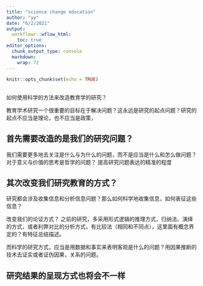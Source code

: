 ```yaml
---
title: "science change education"
author: "yy"
date: "6/2/2021"
output:
  workflowr::wflow_html:
    toc: true
editor_options:
  chunk_output_type: console
  markdown: 
    wrap: 72
---
```


```r
knitr::opts_chunk$set(echo = TRUE)
```

## 

如何使用科学的方法来改造教育学的研究？

教育学术研究一个很重要的目标在于解决问题？这永远是研究的起点问题？研究的起点不应当是理论，也不应当是政策，



## 首先需要改造的是我们的研究问题？

我们需要更多地去关注是什么与为什么的问题，而不是应当是什么和怎么做问题？对于意义与价值的思考是哲学的问题？
提高研究问题表达的精准的程度

## 其次改变我们研究教育的方式？

研究都会涉及收集信息和分析信息问题？那么如何科学地收集信息，如何表征这些信息？

改变我们的论证方式？
之前的研究，多采用形式逻辑的推理方式，归纳法、演绎的方式，或者利弊对比的分析方式，有比较法（相同和不同点），这里面有概念界定的？有特征总结描述。

而科学的研究方式，应当是用数据和事实来表明客观是什么的问题？用因果推断的技术去证实或者证伪因果，关系的问题。

## 研究结果的呈现方式也将会不一样



